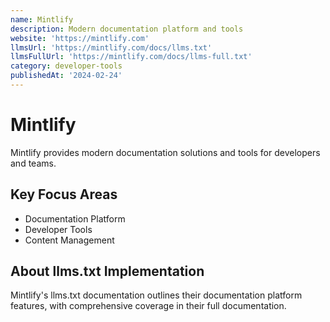 ```yaml
---
name: Mintlify
description: Modern documentation platform and tools
website: 'https://mintlify.com'
llmsUrl: 'https://mintlify.com/docs/llms.txt'
llmsFullUrl: 'https://mintlify.com/docs/llms-full.txt'
category: developer-tools
publishedAt: '2024-02-24'
---
```


# Mintlify

Mintlify provides modern documentation solutions and tools for developers and teams.

## Key Focus Areas

- Documentation Platform
- Developer Tools
- Content Management

## About llms.txt Implementation

Mintlify's llms.txt documentation outlines their documentation platform features, with comprehensive coverage in their full documentation.
